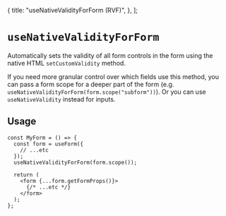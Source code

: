  {
    title: "useNativeValidityForForm (RVF)",
  },
];

# `useNativeValidityForForm`

Automatically sets the validity of all form controls in the form using the
native HTML `setCustomValidity` method.

If you need more granular control over which fields use this method,
you can pass a form scope for a deeper part of the form (e.g. `useNativeValidityForForm(form.scope("subform"))`).
Or you can use `useNativeValidity` instead for inputs.

## Usage

```tsx
const MyForm = () => {
  const form = useForm({
    // ...etc
  });
  useNativeValidityForForm(form.scope());

  return (
    <form {...form.getFormProps()}>
      {/* ...etc */}
    </form>
  );
};
```
